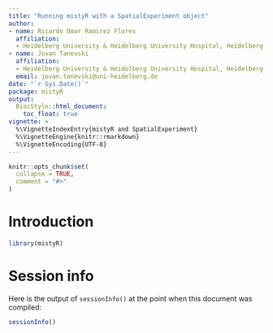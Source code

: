 ```yaml
---
title: "Running mistyR with a SpatialExperiment object"
author:
- name: Ricardo Omar Ramirez Flores
  affiliation:
  - Heidelberg University & Heidelberg University Hospital, Heidelberg, Germany
- name: Jovan Tanevski
  affiliation: 
  - Heidelberg University & Heidelberg University Hospital, Heidelberg, Germany
  email: jovan.tanevski@uni-heidelberg.de  
date: "`r Sys.Date()`"
package: mistyR
output: 
  BiocStyle::html_document:
    toc_float: true
vignette: >
  %\VignetteIndexEntry{mistyR and SpatialExperiment}
  %\VignetteEngine{knitr::rmarkdown}
  %\VignetteEncoding{UTF-8}
---
```


```r
knitr::opts_chunk$set(
  collapse = TRUE,
  comment = "#>"
)
```

# Introduction

```r
library(mistyR)
```


# Session info

Here is the output of `sessionInfo()` at the point when this document was compiled:

```r
sessionInfo()
```
